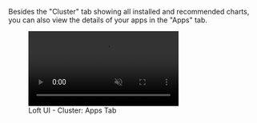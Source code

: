 Besides the "Cluster" tab showing all installed and recommended charts, you can also view the details of your apps in the "Apps" tab.

<figure class="frame">
  <video controls loop autoplay="true" muted>
    <source src="/docs/media/ui/clusters/apps-tab.mp4" type="video/mp4" />
  </video>
  <figcaption>Loft UI - Cluster: Apps Tab</figcaption>
</figure>
